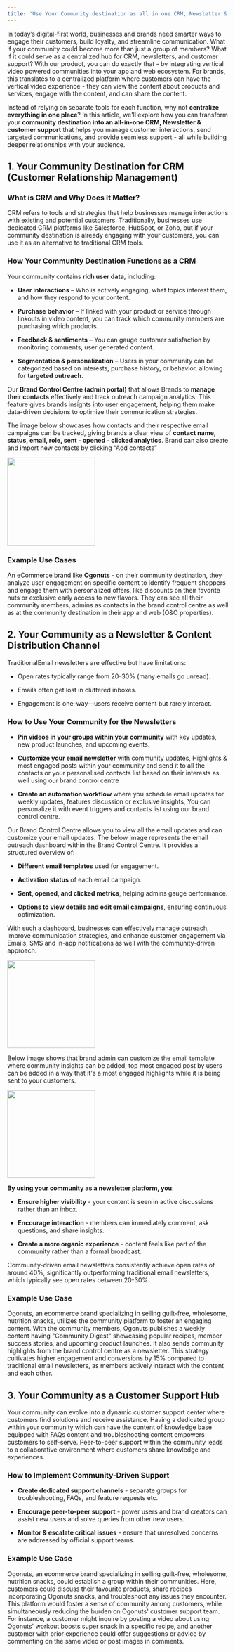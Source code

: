 ```yaml
---
title: 'Use Your Community destination as all in one CRM, Newsletter & Customer support'
---
```


In today’s digital-first world, businesses and brands need smarter ways to engage their customers, build loyalty, and streamline communication. What if your community could become more than just a group of members? What if it could serve as a centralized hub for CRM, newsletters, and customer support? With our product, you can do exactly that - by integrating vertical video powered communities into your app and web ecosystem. For brands, this translates to a centralized platform where customers can have the vertical video experience - they can view the content about products and services, engage with the content, and can share the content.  
  

Instead of relying on separate tools for each function, why not **centralize everything in one place**? In this article, we'll explore how you can transform your **community destination into an all-in-one CRM, Newsletter & customer support** that helps you manage customer interactions, send targeted communications, and provide seamless support - all while building deeper relationships with your audience.

## 1. Your Community Destination for CRM (Customer Relationship Management)
    

### What is CRM and Why Does It Matter?

CRM refers to tools and strategies that help businesses manage interactions with existing and potential customers. Traditionally, businesses use dedicated CRM platforms like Salesforce, HubSpot, or Zoho, but if your community destination is already engaging with your customers, you can use it as an alternative to traditional CRM tools.

### How Your Community Destination Functions as a CRM

Your community contains **rich user data**, including:

-   **User interactions** – Who is actively engaging, what topics interest them, and how they respond to your content.
    
-   **Purchase behavior** – If linked with your product or service through linkouts in video content, you can track which community members are purchasing which products.
    
-   **Feedback & sentiments** – You can gauge customer satisfaction by monitoring comments, user generated content.
    
-   **Segmentation & personalization** – Users in your community can be categorized based on interests, purchase history, or behavior, allowing for **targeted outreach**.
    

Our **Brand Control Centre (admin portal)** that allows Brands to **manage their contacts** effectively and track outreach campaign analytics. This feature gives brands insights into user engagement, helping them make data-driven decisions to optimize their communication strategies.

The image below showcases how contacts and their respective email campaigns can be tracked, giving brands a clear view of **contact name, status, email, role, sent - opened - clicked analytics**. Brand can also create and import new contacts by clicking “Add contacts”

<img height="200" src="/visual-aids/contacts.png" />

  

### Example Use Cases

An eCommerce brand like **Ogonuts** - on their community destination, they analyze user engagement on specific content to identify frequent shoppers and engage them with personalized offers, like discounts on their favorite nuts or exclusive early access to new flavors. They can see all their community members, admins as contacts in the brand control centre as well as at the community destination in their app and web (O&O properties).

  

## 2. Your Community as a Newsletter & Content Distribution Channel
    

TraditionalEmail newsletters are effective but have limitations:

-   Open rates typically range from 20-30% (many emails go unread).
    
-   Emails often get lost in cluttered inboxes.
    
-   Engagement is one-way—users receive content but rarely interact.
    

### How to Use Your Community for the Newsletters

-   **Pin videos in your groups within your community** with key updates, new product launches, and upcoming events.
    
-   **Customize your email newsletter** with community updates, Highlights & most engaged posts within your community and send it to all the contacts or your personalised contacts list based on their interests as well using our brand control centre
    
-   **Create an automation workflow** where you schedule email updates for weekly updates, features discussion or exclusive insights, You can personalize it with event triggers and contacts list using our brand control centre.
    

Our Brand Control Centre allows you to view all the email updates and can customize your email updates. The below image represents the email outreach dashboard within the Brand Control Centre. It provides a structured overview of:

-   **Different email templates** used for engagement.
    
-   **Activation status** of each email campaign.
    
-   **Sent, opened, and clicked metrics**, helping admins gauge performance.
    
-   **Options to view details and edit email campaigns**, ensuring continuous optimization.
    

With such a dashboard, businesses can effectively manage outreach, improve communication strategies, and enhance customer engagement via Emails, SMS and in-app notifications as well with the community-driven approach.

  

<img height="200" src="/visual-aids/email_updates.png" />

Below image shows that brand admin can customize the email template where community insights can be added, top most engaged post by users can be added in a way that it's a most engaged highlights while it is being sent to your customers.

  

<img height="200" src="/visual-aids/newsletter.png" />

**By using your community as a newsletter platform, you**:

-   **Ensure higher visibility** - your content is seen in active discussions rather than an inbox.
    
-   **Encourage interaction** - members can immediately comment, ask questions, and share insights.
    
-   **Create a more organic experience** - content feels like part of the community rather than a formal broadcast.
    

Community-driven email newsletters consistently achieve open rates of around 40%, significantly outperforming traditional email newsletters, which typically see open rates between 20-30%.

### Example Use Case

Ogonuts, an ecommerce brand specializing in selling guilt-free, wholesome, nutrition snacks, utilizes the community platform to foster an engaging content. With the community members, Ogonuts publishes a weekly content having "Community Digest" showcasing popular recipes, member success stories, and upcoming product launches. It also sends community highlights from the brand control centre as a newsletter. This strategy cultivates higher engagement and conversions by 15% compared to traditional email newsletters, as members actively interact with the content and each other.

  

## 3. Your Community as a Customer Support Hub
    

  

Your community can evolve into a dynamic customer support center where customers find solutions and receive assistance. Having a dedicated group within your community which can have the content of knowledge base equipped with FAQs content and troubleshooting content empowers customers to self-serve. Peer-to-peer support within the community leads to a collaborative environment where customers share knowledge and experiences.

  

### How to Implement Community-Driven Support

-   **Create dedicated support channels** - separate groups for troubleshooting, FAQs, and feature requests etc.
    
-   **Encourage peer-to-peer support** - power users and brand creators can assist new users and solve queries from other new users.
    
-   **Monitor & escalate critical issues** - ensure that unresolved concerns are addressed by official support teams.
    

### Example Use Case

Ogonuts, an ecommerce brand specializing in selling guilt-free, wholesome, nutrition snacks, could establish a group within their communities. Here, customers could discuss their favourite products, share recipes incorporating Ogonuts snacks, and troubleshoot any issues they encounter. This platform would foster a sense of community among customers, while simultaneously reducing the burden on Ogonuts' customer support team. For instance, a customer might inquire by posting a video about using Ogonuts' workout boosts super snack in a specific recipe, and another customer with prior experience could offer suggestions or advice by commenting on the same video or post images in comments.
